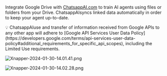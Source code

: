 Integrate Google Drive with [ChatsappAI.com](http://chatsappai.com/) to train AI agents using files or folders from your Drive.
ChatsappAIsyncs linked data automatically in order to keep your agent up-to-date.

<Note>
  💡 ChatsappAIuse and transfer of information received from Google APIs to any
  other app will adhere to [Google API Services User Data
  Policy](https://developers.google.com/terms/api-services-user-data-policy#additional_requirements_for_specific_api_scopes),
  including the Limited Use requirements.
</Note>

![Xnapper-2024-01-30-14.01.41.png](/images/google-drive/Xnapper-2024-01-30-14.01.41.png)

![Xnapper-2024-01-30-14.02.28.png](/images/google-drive/Xnapper-2024-01-30-14.02.28.png)

